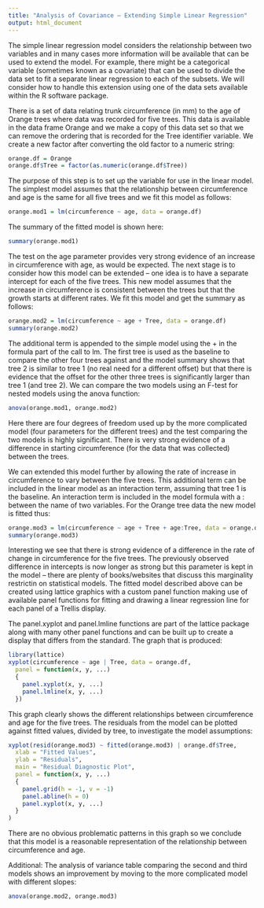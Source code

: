 ```yaml
---
title: "Analysis of Covariance – Extending Simple Linear Regression"
output: html_document
---
```


The simple linear regression model considers the relationship between two variables and in many cases more information will be available that can be used to extend the model. For example, there might be a categorical variable (sometimes known as a covariate) that can be used to divide the data set to fit a separate linear regression to each of the subsets. We will consider how to handle this extension using one of the data sets available within the R software package.

There is a set of data relating trunk circumference (in mm) to the age of Orange trees where data was recorded for five trees. This data is available in the data frame Orange and we make a copy of this data set so that we can remove the ordering that is recorded for the Tree identifier variable. We create a new factor after converting the old factor to a numeric string:
```r
orange.df = Orange
orange.df$Tree = factor(as.numeric(orange.df$Tree))
```
The purpose of this step is to set up the variable for use in the linear model. The simplest model assumes that the relationship between circumference and age is the same for all five trees and we fit this model as follows:
```r
orange.mod1 = lm(circumference ~ age, data = orange.df)
```
The summary of the fitted model is shown here:
```r
summary(orange.mod1)
```

The test on the age parameter provides very strong evidence of an increase in circumference with age, as would be expected. The next stage is to consider how this model can be extended – one idea is to have a separate intercept for each of the five trees. This new model assumes that the increase in circumference is consistent between the trees but that the growth starts at different rates. We fit this model and get the summary as follows:
```r
orange.mod2 = lm(circumference ~ age + Tree, data = orange.df)
summary(orange.mod2)
``` 
The additional term is appended to the simple model using the + in the formula part of the call to lm. The first tree is used as the baseline to compare the other four trees against and the model summary shows that tree 2 is similar to tree 1 (no real need for a different offset) but that there is evidence that the offset for the other three trees is significantly larger than tree 1 (and tree 2). We can compare the two models using an F-test for nested models using the anova function:
```r
anova(orange.mod1, orange.mod2)
```
Here there are four degrees of freedom used up by the more complicated model (four parameters for the different trees) and the test comparing the two models is highly significant. There is very strong evidence of a difference in starting circumference (for the data that was collected) between the trees.

We can extended this model further by allowing the rate of increase in circumference to vary between the five trees. This additional term can be included in the linear model as an interaction term, assuming that tree 1 is the baseline. An interaction term is included in the model formula with a : between the name of two variables. For the Orange tree data the new model is fitted thus:
```r
orange.mod3 = lm(circumference ~ age + Tree + age:Tree, data = orange.df)
summary(orange.mod3)
``` 
Interesting we see that there is strong evidence of a difference in the rate of change in circumference for the five trees. The previously observed difference in intercepts is now longer as strong but this parameter is kept in the model – there are plenty of books/websites that discuss this marginality restrictin on statistical models. The fitted model described above can be created using lattice graphics with a custom panel function making use of available panel functions for fitting and drawing a linear regression line for each panel of a Trellis display. 

The panel.xyplot and panel.lmline functions are part of the lattice package along with many other panel functions and can be built up to create a display that differs from the standard. The graph that is produced:
```r
library(lattice)
xyplot(circumference ~ age | Tree, data = orange.df,
  panel = function(x, y, ...)
  {
    panel.xyplot(x, y, ...)
    panel.lmline(x, y, ...)
  })
```

This graph clearly shows the different relationships between circumference and age for the five trees. The residuals from the model can be plotted against fitted values, divided by tree, to investigate the model assumptions:
```r
xyplot(resid(orange.mod3) ~ fitted(orange.mod3) | orange.df$Tree,
  xlab = "Fitted Values",
  ylab = "Residuals",
  main = "Residual Diagnostic Plot",
  panel = function(x, y, ...)
  {
    panel.grid(h = -1, v = -1)
    panel.abline(h = 0)
    panel.xyplot(x, y, ...)
  }
)
```

There are no obvious problematic patterns in this graph so we conclude that this model is a reasonable representation of the relationship between circumference and age.

Additional: The analysis of variance table comparing the second and third models shows an improvement by moving to the more complicated model with different slopes:
```r
anova(orange.mod2, orange.mod3)
```
